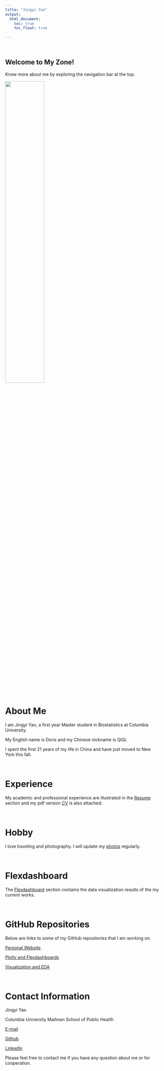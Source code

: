 ```yaml
---
title: "Jingyi Yao"
output: 
  html_document:
    toc: true
    toc_float: true
    
---
```


\ \par

## Welcome to My Zone!

Know more about me by exploring the navigation bar at the top.


<img src="images/profile.jpg" style="width:50%" >

\ \par

# About Me

   I am Jingyi Yao, a first year Master student in Biostatistics at Columbia University.
   
   My English name is Doris and my Chinese nickname is QiQi.
   
   I spent the first 21 years of my life in China and have just moved to New York this fall.
   
\ \par
# Experience
   My academic and professional experience are illustrated in the [Resume](Resume.html) section and my pdf version [CV](./document/Jingyi Yao resume.pdf) is also attached.
   
\ \par
# Hobby
   I love traveling and photography. I will update my [photos](Photos.html) regularly.
   
\ \par
# Flexdashboard
   The [Flexdashboard](Flexdashboard.html) section contains the data visualization results of the my current works.
   
\ \par
# GitHub Repositories
   Below are links to some of my GitHub repositories that I am working on.
   
   [Personal Website](https://github.com/Doris-QiQi/Doris-QiQi.github.io)
   
   [Plotly and Flexdashboards](https://github.com/Doris-QiQi/Plotly-and-flexdashboard)
   
   [Visualization and EDA](https://github.com/Doris-QiQi/Visualization-and-EDA)<br>

   
\ \par
# Contact Information

Jingyi Yao

Columbia University Mailman School of Public Health

[E-mail](mailto:<jy3269@cumc.columbia.edu>) 

[Github](http://github.com/Doris-QiQi/)  

[LinkedIn](https://www.linkedin.com/in/doris-y-94b8161aa/)   

Please feel free to contact me if you have any question about me or for cooperation.
 
   








